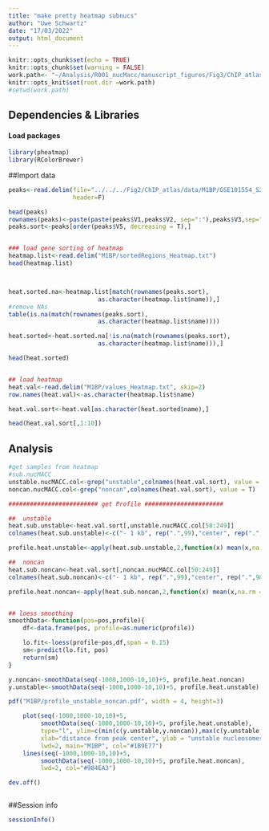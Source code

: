 ```yaml
---
title: "make pretty heatmap subnucs"
author: "Uwe Schwartz"
date: "17/03/2022"
output: html_document
---
```


```r
knitr::opts_chunk$set(echo = TRUE)
knitr::opts_chunk$set(warning = FALSE)
work.path<- "~/Analysis/R001_nucMacc/manuscript_figures/Fig3/ChIP_atlas/profiles/"
knitr::opts_knit$set(root.dir =work.path)
#setwd(work.path)
```

## Dependencies & Libraries

#### Load packages
```r
library(pheatmap)
library(RColorBrewer)
```

##Import data

```r
peaks<-read.delim(file="../../../Fig2/ChIP_atlas/data/M1BP/GSE101554_S2_M1BP_ChIP_peaks.bed",
                  header=F)

head(peaks)
rownames(peaks)<-paste(paste(peaks$V1,peaks$V2, sep=":"),peaks$V3,sep="-")
peaks.sort<-peaks[order(peaks$V5, decreasing = T),]


### load gene sorting of heatmap
heatmap.list<-read.delim("M1BP/sortedRegions_Heatmap.txt")
head(heatmap.list)



heat.sorted.na<-heatmap.list[match(rownames(peaks.sort),
                         as.character(heatmap.list$name)),]
#remove NAs
table(is.na(match(rownames(peaks.sort),
                         as.character(heatmap.list$name))))

heat.sorted<-heat.sorted.na[!is.na(match(rownames(peaks.sort),
                         as.character(heatmap.list$name))),]

head(heat.sorted)


## load heatmap
heat.val<-read.delim("M1BP/values_Heatmap.txt", skip=2)
row.names(heat.val)<-as.character(heatmap.list$name)

heat.val.sort<-heat.val[as.character(heat.sorted$name),]

head(heat.val.sort[,1:10])

```


## Analysis

```r
#get samples from heatmap
#sub.nucMACC
unstable.nucMACC.col<-grep("unstable",colnames(heat.val.sort), value = T)
noncan.nucMACC.col<-grep("noncan",colnames(heat.val.sort), value = T)

######################### get Profile ######################

##  unstable
heat.sub.unstable<-heat.val.sort[,unstable.nucMACC.col[50:249]]
colnames(heat.sub.unstable)<-c("- 1 kb", rep(".",99),"center", rep(".",98),"+ 1 kb")

profile.heat.unstable<-apply(heat.sub.unstable,2,function(x) mean(x,na.rm = T))

##  noncan
heat.sub.noncan<-heat.val.sort[,noncan.nucMACC.col[50:249]]
colnames(heat.sub.noncan)<-c("- 1 kb", rep(".",99),"center", rep(".",98),"+ 1 kb")

profile.heat.noncan<-apply(heat.sub.noncan,2,function(x) mean(x,na.rm = T))


## loess smoothing
smoothData<-function(pos=pos,profile){
    df<-data.frame(pos, profile=as.numeric(profile))

    lo.fit<-loess(profile~pos,df,span = 0.15)
    sm<-predict(lo.fit, pos)
    return(sm)
}

y.noncan<-smoothData(seq(-1000,1000-10,10)+5, profile.heat.noncan)
y.unstable<-smoothData(seq(-1000,1000-10,10)+5, profile.heat.unstable)

pdf("M1BP/profile_unstable_noncan.pdf", width = 4, height=3)

    plot(seq(-1000,1000-10,10)+5, 
         smoothData(seq(-1000,1000-10,10)+5, profile.heat.unstable),
         type="l", ylim=c(min(c(y.unstable,y.noncan)),max(c(y.unstable,y.noncan))),
         xlab="distance from peak center", ylab = "unstable nucleosomes",
         lwd=2, main="M1BP", col="#1B9E77")
    lines(seq(-1000,1000-10,10)+5, 
         smoothData(seq(-1000,1000-10,10)+5, profile.heat.noncan),
         lwd=2, col="#984EA3")

dev.off()



```


##Session info
```r
sessionInfo()
```



